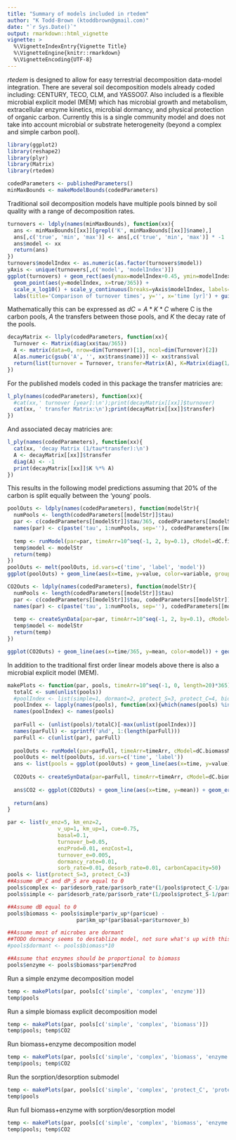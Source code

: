```yaml
---
title: "Summary of models included in rtedem"
author: "K Todd-Brown (ktoddbrown@gmail.com)"
date: "`r Sys.Date()`"
output: rmarkdown::html_vignette
vignette: >
  %\VignetteIndexEntry{Vignette Title}
  %\VignetteEngine{knitr::rmarkdown}
  %\VignetteEncoding{UTF-8}
---
```


*rtedem* is designed to allow for easy terrestrial decomposition data-model integration.
There are several soil decomposition models already coded including: CENTURY, TECO, CLM, and YASSO07.
Also included is a flexible microbial explicit model (MEM) which has microbial growth and metabolism, extracellular enzyme kinetics, microbial dormancy, and physical protection of organic carbon. Currently this is a single community model and does not take into account microbial or substrate heterogeneity (beyond a complex and simple carbon pool).

```r
library(ggplot2)
library(reshape2)
library(plyr)
library(Matrix)
library(rtedem)

codedParameters <- publishedParameters()
minMaxBounds <- makeModelBounds(codedParameters)
```

Traditional soil decomposition models have multiple pools binned by soil quality with a range of decomposition rates.
```r
turnovers <- ldply(names(minMaxBounds), function(xx){
  ans <- minMaxBounds[[xx]][grepl('K', minMaxBounds[[xx]]$name),]
  ans[,c('true', 'min', 'max')] <- ans[,c('true', 'min', 'max')] * -1
  ans$model <- xx
  return(ans)
})
turnovers$modelIndex <- as.numeric(as.factor(turnovers$model))
yAxis <- unique(turnovers[,c('model', 'modelIndex')])
ggplot(turnovers) + geom_rect(aes(ymax=modelIndex+0.45, ymin=modelIndex-0.45, xmax=min/365, xmin=max/365, fill=name)) + 
  geom_point(aes(y=modelIndex, x=true/365)) + 
  scale_x_log10() + scale_y_continuous(breaks=yAxis$modelIndex, labels=yAxis$model) +
  labs(title='Comparison of turnover times', y='', x='time [yr]') + guides(fill=FALSE)
```

Mathematically this can be expressed as $dC=A*K*C$ where C is the carbon pools, $A$ the transfers between those pools, and $K$ the decay rate of the pools.
```r
decayMatrix <- llply(codedParameters, function(xx){
  Turnover <- Matrix(diag(xx$tau/365))
  A <- matrix(data=0, nrow=dim(Turnover)[1], ncol=dim(Turnover)[2])
  A[as.numeric(gsub('A', '', xx$trans$name))] <- xx$trans$val
  return(list(turnover = Turnover, transfer=Matrix(A), K=Matrix(diag(1/(xx$tau/365)))))
})
```

For the published models coded in this package the transfer matricies are:
```r
l_ply(names(codedParameters), function(xx){
  #cat(xx,' turnover [year]:\n');print(decayMatrix[[xx]]$turnover)
  cat(xx, ' transfer Matrix:\n');print(decayMatrix[[xx]]$transfer)
})
```

And associated decay matricies are:
```r
l_ply(names(codedParameters), function(xx){
  cat(xx, 'decay Matrix (1/tau*transfer):\n')
  A <- decayMatrix[[xx]]$transfer
  diag(A) <- -1
  print(decayMatrix[[xx]]$K %*% A)
})
```

This results in the following model predictions assuming that 20\% of the carbon is split equally between the 'young' pools.

```r
poolOuts <- ldply(names(codedParameters), function(modelStr){
  numPools <- length(codedParameters[[modelStr]]$tau)
  par <- c(codedParameters[[modelStr]]$tau/365, codedParameters[[modelStr]]$trans$val, rep(0.2/(numPools-1), length=numPools-1))
  names(par) <- c(paste('tau', 1:numPools, sep=''), codedParameters[[modelStr]]$trans$name, paste('a', 1:(numPools-1), sep=''))
  
  temp <- runModel(par=par, timeArr=10^seq(-1, 2, by=0.1), cModel=dC.firstOrderModel, C_bulk=1, dt=1/365, allocationStr='a')
  temp$model <- modelStr
  return(temp)
})
poolOuts <- melt(poolOuts, id.vars=c('time', 'label', 'model'))
ggplot(poolOuts) + geom_line(aes(x=time, y=value, color=variable, group=paste(model, variable))) + facet_wrap(~model) + scale_x_log10() + ylim(c(0, 0.1)) + labs(title='Young carbon pools', y='time [year]', x='C stock')

CO2Outs <- ldply(names(codedParameters), function(modelStr){
  numPools <- length(codedParameters[[modelStr]]$tau)
  par <- c(codedParameters[[modelStr]]$tau, codedParameters[[modelStr]]$trans$val, rep(0.2/(numPools-1), length=numPools-1))
  names(par) <- c(paste('tau', 1:numPools, sep=''), codedParameters[[modelStr]]$trans$name, paste('a', 1:(numPools-1), sep=''))
  
  temp <- createSynData(par=par, timeArr=10^seq(-1, 2, by=0.1), cModel=dC.firstOrderModel, C_bulk=1, dt=1, allocationStr='a')
  temp$model <- modelStr
  return(temp)
})

ggplot(CO2Outs) + geom_line(aes(x=time/365, y=mean, color=model)) + geom_errorbar(aes(x=time/365, ymin=mean-sd, ymax=mean+sd, color=model)) + scale_x_log10() +  labs(title='Expected respiration', x='time [year]', x='CO2 flux [g CO2-C g^-1 soil-C day^-1]')

```

In addition to the traditional first order linear models above there is also a microbial explicit model (MEM).

```r
makePlots <- function(par, pools, timeArr=10^seq(-1, 0, length=20)*365){
  totalC <- sum(unlist(pools))
  #poolIndex <- list(simple=1, dormant=2, protect_S=3, protect_C=4, biomass=5, enzyme=6, complex=7)
  poolIndex <- lapply(names(pools), function(xx){which(names(pools) %in% xx)})
  names(poolIndex) <- names(pools)
  
  parFull <- (unlist(pools)/totalC)[-max(unlist(poolIndex))]
  names(parFull) <- sprintf('a%d', 1:(length(parFull)))
  parFull <- c(unlist(par), parFull)
  
  poolOuts <- runModel(par=parFull, timeArr=timeArr, cModel=dC.biomassModel, C_bulk=totalC, dt=1, poolAssignment=poolIndex, rateFlags=list(enz='MM', uptake='MM', prod='uptake', sorb='carryCapacity'), allocationStr='a')
  poolOuts <- melt(poolOuts, id.vars=c('time', 'label'))
  ans <- list(pools = ggplot(poolOuts) + geom_line(aes(x=time, y=value))  + scale_x_log10() + labs(title='Carbon pools', x='time [day]', y='C stock')+ facet_wrap(~variable, scales='free'))
  
  CO2Outs <- createSynData(par=parFull, timeArr=timeArr, cModel=dC.biomassModel, C_bulk=totalC, dt=1, poolAssignment=poolIndex, rateFlags=list(enz='MM', uptake='MM', prod='uptake', sorb='carryCapacity'), allocationStr='a')
  
  ans$CO2 <- ggplot(CO2Outs) + geom_line(aes(x=time, y=mean)) + geom_errorbar(aes(x=time, ymin=mean-sd, ymax=mean+sd)) + scale_x_log10() +  labs(title='Synthetic respiration', x='time [day]', y='CO2 flux [g CO2-C g^-1 soil-C day^-1]')
  
  return(ans)
}

```

```r
par <- list(v_enz=5, km_enz=2,
                v_up=1, km_up=1, cue=0.75,
                basal=0.1,
                turnover_b=0.05,
                enzProd=0.01, enzCost=1, 
                turnover_e=0.005,
                dormancy_rate=0.01,
                sorb_rate=0.01, desorb_rate=0.01, carbonCapacity=50)
pools <- list(protect_S=3, protect_C=3)
##Assume dP_C and dP_S are equal to 0
pools$complex <- par$desorb_rate/par$sorb_rate*(1/pools$protect_C-1/par$carbonCapacity)^-1
pools$simple <- par$desorb_rate/par$sorb_rate*(1/pools$protect_S-1/par$carbonCapacity)^-1

##Assume dB equal to 0
pools$biomass <- pools$simple*par$v_up*(par$cue) - 
                      par$km_up*(par$basal+par$turnover_b)

##Assume most of microbes are dormant
##TODO dormancy seems to destablize model, not sure what's up with this
#pools$dormant <- pools$biomass*10

##Assume that enzymes should be proportional to biomass
pools$enzyme <- pools$biomass*par$enzProd
```


Run a simple enzyme decomposition model
```r
temp <- makePlots(par, pools[c('simple', 'complex', 'enzyme')])
temp$pools
```

Run a simple biomass explicit decomposition model
```r
temp <- makePlots(par, pools[c('simple', 'complex', 'biomass')])
temp$pools; temp$CO2
```

Run biomass+enzyme decomposition model
```r
temp <- makePlots(par, pools[c('simple', 'complex', 'biomass', 'enzyme')])
temp$pools; temp$CO2
```

Run the sorption/desorption submodel
```r
temp <- makePlots(par, pools[c('simple', 'complex', 'protect_C', 'protect_S')])
temp$pools
```

Run full biomass+enzyme with sorption/desorption model
```r
temp <- makePlots(par, pools[c('simple', 'complex', 'biomass', 'enzyme', 'protect_C', 'protect_S')])
temp$pools; temp$CO2
```

